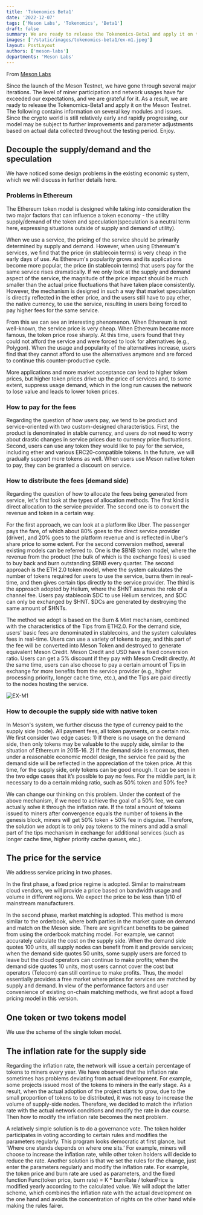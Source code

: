```yaml
---
title: 'Tokenomics Beta1'
date: '2022-12-07'
tags: ['Meson Labs', 'Tokenomics', 'Beta1']
draft: false
summary: We are ready to release the Tokenomics-Beta1 and apply it on the Meson Testnet.
images: ['/static/images/tokenomics-beta1/ex-m1.jpeg']
layout: PostLayout
authors: ['meson-labs']
departments: 'Meson Labs'
---
```


From [Meson Labs](https://meson.network/)

Since the launch of the Meson Testnet, we have gone through several major iterations. The level of miner participation and network usages have far exceeded our expectations, and we are grateful for it. As a result, we are ready to release the Tokenomics-Beta1 and apply it on the Meson Testnet. The following contains information on several key modules and issues. Since the crypto world is still relatively early and rapidly progressing, our model may be subject to further improvements and parameter adjustments based on actual data collected throughout the testing period. Enjoy.

## Decouple the supply/demand and the speculation

We have noticed some design problems in the existing economic system, which we will discuss in further details here.

### Problems in Ethereum

The Ethereum token model is designed while taking into consideration the two major factors that can influence a token economy - the utility supply/demand of the token and speculation(speculation is a neutral term here, expressing situations outside of supply and demand of utility).

When we use a service, the pricing of the service should be primarily determined by supply and demand. However, when using Ethereum's services, we find that the price (in stablecoin terms) is very cheap in the early days of use. As Ethereum's popularity grows and its applications become more popular, the price (in stablecoin terms) that users pay for the same service rises dramatically. If we only look at the supply and demand aspect of the service, the magnitude of the price impact should be much smaller than the actual price fluctuations that have taken place consistently. However, the mechanism is designed in such a way that market speculation is directly reflected in the ether price, and the users still have to pay ether, the native currency, to use the service, resulting in users being forced to pay higher fees for the same service.

From this we can see an interesting phenomenon. When Ethereum is not well-known, the service price is very cheap. When Ethereum became more famous, the token price rose sharply. At this time, users found that they could not afford the service and were forced to look for alternatives (e.g., Polygon). When the usage and popularity of the alternatives increase, users find that they cannot afford to use the alternatives anymore and are forced to continue this counter-productive cycle.

More applications and more market acceptance can lead to higher token prices, but higher token prices drive up the price of services and, to some extent, suppress usage demand, which in the long run causes the network to lose value and leads to lower token prices.

### How to pay for the fees

Regarding the question of how users pay, we tend to be product and service-oriented with two custom-designed characteristics. First, the product is denominated in stable currency, and users do not need to worry about drastic changes in service prices due to currency price fluctuations. Second, users can use any token they would like to pay for the service, including ether and various ERC20-compatible tokens. In the future, we will gradually support more tokens as well. When users use Meson native token to pay, they can be granted a discount on service.

### How to distribute the fees (demand side)

Regarding the question of how to allocate the fees being generated from service, let's first look at the types of allocation methods. The first kind is direct allocation to the service provider. The second one is to convert the revenue and token in a certain way.

For the first approach, we can look at a platform like Uber. The passenger pays the fare, of which about 80% goes to the direct service provider (driver), and 20% goes to the platform revenue and is reflected in Uber's share price to some extent. For the second conversion method, several existing models can be referred to. One is the \$BNB token model, where the revenue from the product (the bulk of which is the exchange fees) is used to buy back and burn outstanding \$BNB every quarter. The second approach is the ETH 2.0 token model, where the system calculates the number of tokens required for users to use the service, burns them in real-time, and then gives certain tips directly to the service provider. The third is the approach adopted by Helium, where the \$HNT assumes the role of a channel fee. Users pay stablecoin \$DC to use Helium services, and \$DC can only be exchanged by \$HNT. \$DCs are generated by destroying the same amount of \$HNTs.

The method we adopt is based on the Burn & Mint mechanism, combined with the characteristics of the Tips from ETH2.0. For the demand side, users' basic fees are denominated in stablecoins, and the system calculates fees in real-time. Users can use a variety of tokens to pay, and this part of the fee will be converted into Meson Token and destroyed to generate equivalent Meson Credit. Meson Credit and USD have a fixed conversion ratio. Users can get a 5% discount if they pay with Meson Credit directly. At the same time, users can also choose to pay a certain amount of Tips in exchange for more benefits from the service provider (e.g., higher processing priority, longer cache time, etc.), and the Tips are paid directly to the nodes hosting the service.

![EX-M1](/static/images/tokenomics-beta1/ex-m1.jpeg)

### How to decouple the supply side with native token

In Meson's system, we further discuss the type of currency paid to the supply side (node). All payment fees, all token payments, or a certain mix. We first consider two edge cases: 1) If there is no usage on the demand side, then only tokens may be valuable to the supply side, similar to the situation of Ethereum in 2015-16. 2) If the demand side is enormous, then under a reasonable economic model design, the service fee paid by the demand side will be reflected in the appreciation of the token price. At this time, for the supply side, only tokens can be good enough. It can be seen in the two edge cases that it’s possible to pay no fees. For the middle part, is it necessary to do a certain mixing ratio, such as 50% token and 50% fee?

We can change our thinking on this problem. Under the context of the above mechanism, if we need to achieve the goal of a 50% fee, we can actually solve it through the inflation rate. If the total amount of tokens issued to miners after convergence equals the number of tokens in the genesis block, miners will get 50% token + 50% fee in disguise. Therefore, the solution we adopt is to only pay tokens to the miners and add a small part of the tips mechanism in exchange for additional services (such as longer cache time, higher priority cache queues, etc.).

## The price for the service

We address service pricing in two phases.

In the first phase, a fixed price regime is adopted. Similar to mainstream cloud vendors, we will provide a price based on bandwidth usage and volume in different regions. We expect the price to be less than 1/10 of mainstream manufacturers.

In the second phase, market matching is adopted. This method is more similar to the orderbook, where both parties in the market quote on demand and match on the Meson side. There are significant benefits to be gained from using the orderbook matching model. For example, we cannot accurately calculate the cost on the supply side. When the demand side quotes 100 units, all supply nodes can benefit from it and provide services; when the demand side quotes 50 units, some supply users are forced to leave but the cloud operators can continue to make profits; when the demand side quotes 10 units, most users cannot cover the cost but operators (Telecom) can still continue to make profits. Thus, the model essentially provides a free market where prices for services are matched by supply and demand. In view of the performance factors and user convenience of existing on-chain matching methods, we first adopt a fixed pricing model in this version.

## One token or two tokens model

We use the scheme of the single token model.

## The inflation rate for the supply side

Regarding the inflation rate, the network will issue a certain percentage of tokens to miners every year. We have observed that the inflation rate sometimes has problems deviating from actual development. For example, some projects issued most of the tokens to miners in the early stage. As a result, when the actual adoption of the project starts to grow, due to the small proportion of tokens to be distributed, it was not easy to increase the volume of supply-side nodes. Therefore, we decided to match the inflation rate with the actual network conditions and modify the rate in due course. Then how to modify the inflation rate becomes the next problem.

A relatively simple solution is to do a governance vote. The token holder participates in voting according to certain rules and modifies the parameters regularly. This program looks democratic at first glance, but ‘Where one stands depends on where one sits.’ For example, miners will choose to increase the inflation rate, while other token holders will decide to reduce the rate. Another solution is that we set the rules for the change, just enter the parameters regularly and modify the inflation rate. For example, the token price and burn rate are used as parameters, and the fixed function Func(token price, burn rate) = K \* burnRate / tokenPrice is modified yearly according to the calculated value. We will adopt the latter scheme, which combines the inflation rate with the actual development on the one hand and avoids the concentration of rights on the other hand while making the rules fairer.
